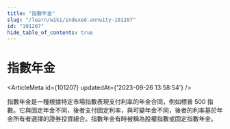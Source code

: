 ```yaml
---
title: "指數年金"
slug: "/learn/wiki/indexed-annuity-101207"
id: "101207"
hide_table_of_contents: true
---
```



# 指數年金

<ArticleMeta id={101207} updatedAt={'2023-09-26 13:58:54'} />
<div className='border-solid border-b border-t-0 my-4 border-[var(--ifm-color-gray-300)]' />

指數年金是一種根據特定市場指數表現支付利率的年金合同，例如標普 500 指數。它與固定年金不同，後者支付固定利率，與可變年金不同，後者的利率基於年金所有者選擇的證券投資組合。指數年金有時被稱為股權指數或固定指數年金。
